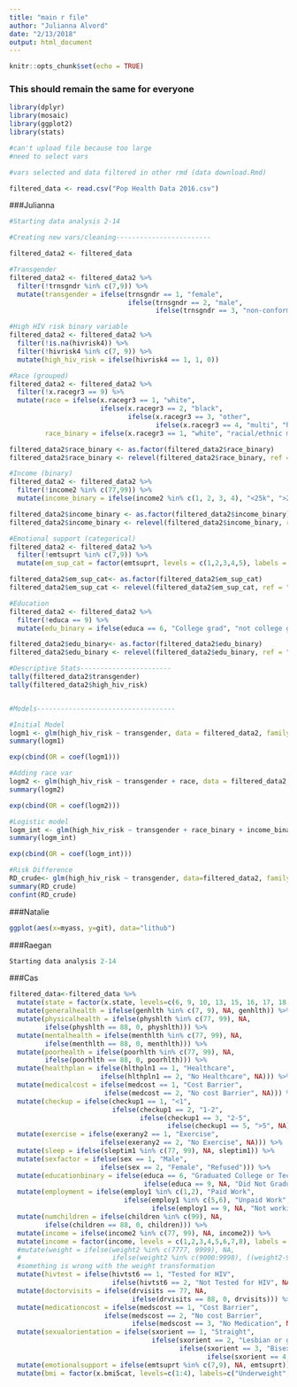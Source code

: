 ```yaml
---
title: "main r file"
author: "Julianna Alvord"
date: "2/13/2018"
output: html_document
---
```


```r
knitr::opts_chunk$set(echo = TRUE)
```

### This should remain the same for everyone
```r
library(dplyr)
library(mosaic)
library(ggplot2)
library(stats)

#can't upload file because too large
#need to select vars

#vars selected and data filtered in other rmd (data download.Rmd)

filtered_data <- read.csv("Pop Health Data 2016.csv")
```

###Julianna
```r
#Starting data analysis 2-14

#Creating new vars/cleaning------------------------

filtered_data2 <- filtered_data

#Transgender
filtered_data2 <- filtered_data2 %>%
  filter(!trnsgndr %in% c(7,9)) %>%
  mutate(transgender = ifelse(trnsgndr == 1, "female", 
                              ifelse(trnsgndr == 2, "male", 
                                     ifelse(trnsgndr == 3, "non-conforming", "Cis"))))

#High HIV risk binary variable 
filtered_data2 <- filtered_data2 %>%
  filter(!is.na(hivrisk4)) %>%
  filter(!hivrisk4 %in% c(7, 9)) %>%
  mutate(high_hiv_risk = ifelse(hivrisk4 == 1, 1, 0))

#Race (grouped) 
filtered_data2 <- filtered_data2 %>%
  filter(!x.racegr3 == 9) %>%
  mutate(race = ifelse(x.racegr3 == 1, "white", 
                       ifelse(x.racegr3 == 2, "black", 
                              ifelse(x.racegr3 == 3, "other", 
                                     ifelse(x.racegr3 == 4, "multi", "hispanic")))),
         race_binary = ifelse(x.racegr3 == 1, "white", "racial/ethnic minority"))

filtered_data2$race_binary <- as.factor(filtered_data2$race_binary)
filtered_data2$race_binary <- relevel(filtered_data2$race_binary, ref = "white")

#Income (binary)
filtered_data2 <- filtered_data2 %>%
  filter(!income2 %in% c(77,99)) %>%
  mutate(income_binary = ifelse(income2 %in% c(1, 2, 3, 4), "<25k", ">25k")) 

filtered_data2$income_binary <- as.factor(filtered_data2$income_binary)
filtered_data2$income_binary <- relevel(filtered_data2$income_binary, ref = "<25k")

#Emotional support (categorical)
filtered_data2 <- filtered_data2 %>%
  filter(!emtsuprt %in% c(7,9)) %>%
  mutate(em_sup_cat = factor(emtsuprt, levels = c(1,2,3,4,5), labels = c("always", "usually", "sometimes", "rarely", "never")))

filtered_data2$em_sup_cat<- as.factor(filtered_data2$em_sup_cat)
filtered_data2$em_sup_cat <- relevel(filtered_data2$em_sup_cat, ref = "never")

#Education
filtered_data2 <- filtered_data2 %>%
  filter(!educa == 9) %>%
  mutate(edu_binary = ifelse(educa == 6, "College grad", "not college grad"))

filtered_data2$edu_binary<- as.factor(filtered_data2$edu_binary)
filtered_data2$edu_binary <- relevel(filtered_data2$edu_binary, ref = "not college grad")

#Descriptive Stats-----------------------
tally(filtered_data2$transgender)
tally(filtered_data2$high_hiv_risk)


#Models-----------------------------------

#Initial Model
logm1 <- glm(high_hiv_risk ~ transgender, data = filtered_data2, family = binomial)
summary(logm1)

exp(cbind(OR = coef(logm1)))

#Adding race var
logm2 <- glm(high_hiv_risk ~ transgender + race, data = filtered_data2, family = binomial)
summary(logm2)

exp(cbind(OR = coef(logm2)))

#Logistic model 
logm_int <- glm(high_hiv_risk ~ transgender + race_binary + income_binary + em_sup_cat + edu_binary + transgender:race_binary, data = filtered_data2, family = binomial)
summary(logm_int)

exp(cbind(OR = coef(logm_int)))

#Risk Difference
RD_crude<- glm(high_hiv_risk ~ transgender, data=filtered_data2, family=gaussian(link="identity"))
summary(RD_crude)
confint(RD_crude)
```

###Natalie
```r
ggplot(aes(x=myass, y=git), data="lithub")
```

###Raegan
```r
Starting data analysis 2-14
```

###Cas
```r
filtered_data<-filtered_data %>%
  mutate(state = factor(x.state, levels=c(6, 9, 10, 13, 15, 16, 17, 18, 19, 21, 22, 25, 27, 28, 29, 32, 36, 39, 42, 44, 48, 50, 51, 53, 55, 66), labels=c("California", "Connecticut", "Delaware", "Georgia", "Hawaii", "Idaho", "Illinois", "Indiana", "Iowa", "Kentucky", "Louisiana", "Massachusetts", "Minnesota", "Mississippi", "Missouri", "Nevada", "New York", "Ohio", "Pennsylvania", "Rhode Island", "Texas", "Vermont", "Virginia", "Washington", "Wisconsin", "Guam"))) %>%
  mutate(generalhealth = ifelse(genhlth %in% c(7, 9), NA, genhlth)) %>%
  mutate(physicalhealth = ifelse(physhlth %in% c(77, 99), NA,
         ifelse(physhlth == 88, 0, physhlth))) %>%
  mutate(mentalhealth = ifelse(menthlth %in% c(77, 99), NA,
         ifelse(menthlth == 88, 0, menthlth))) %>%
  mutate(poorhealth = ifelse(poorhlth %in% c(77, 99), NA,
         ifelse(poorhlth == 88, 0, poorhlth))) %>%
  mutate(healthplan = ifelse(hlthpln1 == 1, "Healthcare", 
                       ifelse(hlthpln1 == 2, "No Healthcare", NA))) %>%
  mutate(medicalcost = ifelse(medcost == 1, "Cost Barrier", 
                        ifelse(medcost == 2, "No cost Barrier", NA))) %>%
  mutate(checkup = ifelse(checkup1 == 1, "<1", 
                          ifelse(checkup1 == 2, "1-2", 
                                 ifelse(checkup1 == 3, "2-5",
                                        ifelse(checkup1 == 5, ">5", NA))))) %>%
  mutate(exercise = ifelse(exerany2 == 1, "Exercise", 
                       ifelse(exerany2 == 2, "No Exercise", NA))) %>%
  mutate(sleep = ifelse(sleptim1 %in% c(77, 99), NA, sleptim1)) %>%
  mutate(sexfactor = ifelse(sex == 1, "Male", 
                       ifelse(sex == 2, "Female", "Refused"))) %>%
  mutate(educationbinary = ifelse(educa == 6, "Graduated College or Technical School", 
                                  ifelse(educa == 9, NA, "Did Not Graduate College or Technical School"))) %>%
  mutate(employment = ifelse(employ1 %in% c(1,2), "Paid Work", 
                             ifelse(employ1 %in% c(5,6), "Unpaid Work",
                                    ifelse(employ1 == 9, NA, "Not working")))) %>%
  mutate(numchildren = ifelse(children %in% c(99), NA,
         ifelse(children == 88, 0, children))) %>%
  mutate(income = ifelse(income2 %in% c(77, 99), NA, income2)) %>%
  mutate(income = factor(income, levels = c(1,2,3,4,5,6,7,8), labels = c("<10k", "10k-15k", "15k-20k", "20k-25k", "25k-35k", "35k-50k", "50k-75k", ">75k"))) %>%
  #mutate(weight = ifelse(weight2 %in% c(7777, 9999), NA,
  #                       ifelse(weight2 %in% c(9000:9998), ((weight2-9000)*2.20462), weight2)))
  #something is wrong with the weight transformation
  mutate(hivtest = ifelse(hivtst6 == 1, "Tested for HIV", 
                          ifelse(hivtst6 == 2, "Not Tested for HIV", NA))) %>%
  mutate(doctorvisits = ifelse(drvisits == 77, NA, 
                               ifelse(drvisits == 88, 0, drvisits))) %>%
  mutate(medicationcost = ifelse(medscost == 1, "Cost Barrier", 
                        ifelse(medscost == 2, "No cost Barrier",
                               ifelse(medscost == 3, "No Medication", NA)))) %>%
  mutate(sexualorientation = ifelse(sxorient == 1, "Straight",
                                    ifelse(sxorient == 2, "Lesbian or gay", 
                                           ifelse(sxorient == 3, "Bisexual", 
                                                  ifelse(sxorient == 4, "Other", NA))))) %>%
  mutate(emotionalsupport = ifelse(emtsuprt %in% c(7,9), NA, emtsuprt)) %>%
  mutate(bmi = factor(x.bmi5cat, levels=c(1:4), labels=c("Underweight", "Normal Weight", "Overweight", "Obese")))
```





